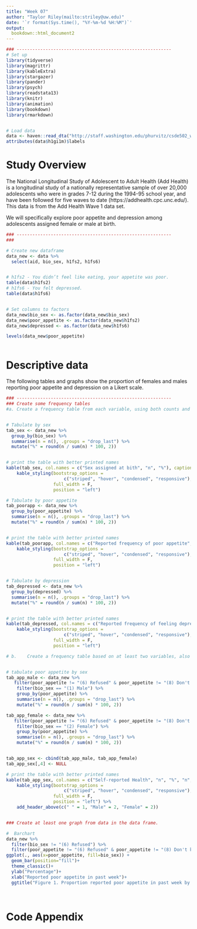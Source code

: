 ---
title: "Week 07"
author: "Taylor Riley(mailto:striley@uw.edu)"
date: '`r format(Sys.time(), "%Y-%m-%d %H:%M")`'
output:
  bookdown::html_document2
---


```{r setup, include=F}
### -----------------------------------------------------------
# Set up
library(tidyverse)
library(magrittr)
library(kableExtra)
library(stargazer)
library(pander)
library(psych)
library(readstata13)
library(knitr)
library(animation)
library(bookdown)
library(rmarkdown)


# Load data 
data <- haven::read_dta("http://staff.washington.edu/phurvitz/csde502_winter_2021/data/AHwave1_v1.dta")
attributes(data$h1gi1m)$labels


```


# Study Overview 

The National Longitudinal Study of Adolescent to Adult Health (Add Health) is a longitudinal study of a nationally representative sample of over 20,000 adolescents who were in grades 7-12 during the 1994-95 school year, and have been followed for five waves to date (https://addhealth.cpc.unc.edu/). This data is from the Add Health Wave 1 data set. 

We will specifically explore poor appetite and depression among adolescents assigned female or male at birth. 



```{r q1, include = F}
### -----------------------------------------------------------
### 

# Create new dataframe 
data_new <- data %>%
  select(aid, bio_sex, h1fs2, h1fs6)


# h1fs2 - You didn’t feel like eating, your appetite was poor.
table(data$h1fs2)
# h1fs6 - You felt depressed.
table(data$h1fs6)


# Set columns to factors
data_new$bio_sex <- as.factor(data_new$bio_sex)
data_new$poor_appetite <- as.factor(data_new$h1fs2)
data_new$depressed <- as.factor(data_new$h1fs6)

levels(data_new$poor_appetite)



```


# Descriptive data

The following tables and graphs show the proportion of females and males reporting poor appetite and depression on a Likert scale. 



```{r q2, echo= F, warning = F, message = F}
### -----------------------------------------------------------
### Create some frequency tables
#a.	Create a frequency table from each variable, using both counts and percentages.


# Tabulate by sex
tab_sex <- data_new %>% 
  group_by(bio_sex) %>%
  summarise(n = n(), .groups = "drop_last") %>% 
  mutate("%" = round(n / sum(n) * 100, 2))


# print the table with better printed names
kable(tab_sex, col.names = c("Sex assigned at bith", "n", "%"), caption = "Distribution of sex assigned at birth") %>% 
    kable_styling(bootstrap_options = 
                      c("striped", "hover", "condensed", "responsive"), 
                  full_width = F, 
                  position = "left")

# Tabulate by poor appetite
tab_poorapp <- data_new %>% 
  group_by(poor_appetite) %>%
  summarise(n = n(), .groups = "drop_last") %>% 
  mutate("%" = round(n / sum(n) * 100, 2))


# print the table with better printed names
kable(tab_poorapp, col.names = c("Reported frequency of poor appetite", "n", "%"), caption = "Distribution of reported poor appetite in the past week") %>% 
    kable_styling(bootstrap_options = 
                      c("striped", "hover", "condensed", "responsive"), 
                  full_width = F, 
                  position = "left")


# Tabulate by depression
tab_depressed <- data_new %>% 
  group_by(depressed) %>%
  summarise(n = n(), .groups = "drop_last") %>% 
  mutate("%" = round(n / sum(n) * 100, 2))


# print the table with better printed names
kable(tab_depressed, col.names = c("Reported frequency of feeling depressed", "n", "%"), caption = "Distribution of reported depression in the past week") %>% 
    kable_styling(bootstrap_options = 
                      c("striped", "hover", "condensed", "responsive"), 
                  full_width = F, 
                  position = "left")

# b.	Create a frequency table based on at least two variables, also with counts and percentages.


# tabulate poor appetite by sex 
tab_app_male <- data_new %>% 
   filter(poor_appetite != "(6) Refused" & poor_appetite != "(8) Don't know") %>% 
    filter(bio_sex == "(1) Male") %>% 
    group_by(poor_appetite) %>% 
    summarise(n = n(), .groups = "drop_last") %>% 
    mutate("%" = round(n / sum(n) * 100, 2))

tab_app_female <- data_new %>% 
   filter(poor_appetite != "(6) Refused" & poor_appetite != "(8) Don't know") %>% 
    filter(bio_sex == "(2) Female") %>% 
    group_by(poor_appetite) %>% 
    summarise(n = n(), .groups = "drop_last") %>% 
    mutate("%" = round(n / sum(n) * 100, 2))


tab_app_sex <- cbind(tab_app_male, tab_app_female)
tab_app_sex[,4] <- NULL

# print the table with better printed names
kable(tab_app_sex, col.names = c("Self-reported Health", "n", "%", "n", "%"), caption = "Reported poor appetite in the past week by sex assigned at birth") %>% 
    kable_styling(bootstrap_options = 
                      c("striped", "hover", "condensed", "responsive"), 
                  full_width = F, 
                  position = "left") %>% 
    add_header_above(c(" " = 1, "Male" = 2, "Female" = 2))


### Create at least one graph from data in the data frame.

#  Barchart
data_new %>%
  filter(bio_sex != "(6) Refused") %>%
  filter(poor_appetite != "(6) Refused" & poor_appetite != "(8) Don't know") %>% 
ggplot(., aes(x=poor_appetite, fill=bio_sex)) + 
  geom_bar(position="fill")+
  theme_classic()+
  ylab("Percentage")+
  xlab("Reported poor appetite in past week")+
  ggtitle("Figure 1. Proportion reported poor appetite in past week by sex assigned at birth")

 
```



# Code Appendix

```{r, ref.label=knitr::all_labels(),echo=TRUE,eval=FALSE}
```
